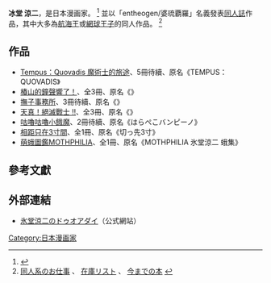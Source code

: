 {{Japanese|japanese=氷堂 涼二|kana=ひどう りょうじ|romaji=Hidō Ryōji}}
{{漫畫}}
'''冰堂 涼二'''，{{BD|1978年|9月13日|catIdx=}}是日本漫画家。
<ref>{{Cite web |url=http://edenthedoors.com/works.html |title=年間お仕事 |accessdate=2010-02-02 |archive-date=2010-01-19 |archive-url=https://web.archive.org/web/20100119011939/http://edenthedoors.com/works.html |dead-url=no }}</ref>
並以「entheogen/婆琉覇羅」名義發表[[同人誌|同人誌]]作品，其中大多為[[航海王|航海王]]或[[網球王子|網球王子]]的同人作品。
<ref>[http://edenthedoors.com/coterie/works.html 同人系のお仕事] {{Wayback|url=http://edenthedoors.com/coterie/works.html |date=20091216225426 }}、
[http://edenthedoors.com/coterie/stock.html 在庫リスト] {{Wayback|url=http://edenthedoors.com/coterie/stock.html |date=20091216215750 }}、
[http://edenthedoors.com/coterie/archives.html 今までの本] {{Wayback|url=http://edenthedoors.com/coterie/archives.html |date=20100118224827 }}</ref>

==作品==
* [[Tempus：Quovadis_魔術士的旅途|Tempus：Quovadis 魔術士的旅途]]、5冊待續、原名《TEMPUS：QUOVADIS》
* [[椿山的鐘聲響了！|椿山的鐘聲響了！]]、全3冊、原名《{{lang|ja|椿山の鐘が鳴る！}}》
* [[撫子事務所|撫子事務所]]、3冊待續、原名《{{link-ja|ナデプロ!!|ナデプロ!!}}》
* [[天真！絕滅戰士_!!|天真！絕滅戰士 !!]]、全3冊、原名《{{link-ja|天然!絶滅ヒーロー!!|天然!絶滅ヒーロー!!}}》
* [[咕嚕咕嚕小餓魔|咕嚕咕嚕小餓魔]]、2冊待續、原名《はらぺこバンピーノ》
* [[相距只在3寸間|相距只在3寸間]]、全1冊、原名《切っ先3寸》
* [[萌蛾圖鑑MOTHPHILIA|萌蛾圖鑑MOTHPHILIA]]、全1冊、原名《MOTHPHILIA 氷堂涼二 蛾集》
==參考文獻==
<div class="references-small">
<references></references>
</div>

==外部連結==
* {{ja}}[https://web.archive.org/web/20100118141027/http://edenthedoors.com/index.html 氷堂涼二のドゥオアダイ]（公式網站）

{{Japanese cartoonist-stub}}
{{DEFAULTSORT:Hidou Ryouji}}
[[Category:日本漫画家|Category:日本漫画家]]